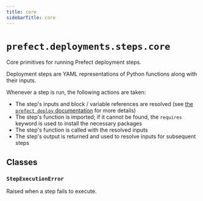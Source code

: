 ```yaml
---
title: core
sidebarTitle: core
---
```


# `prefect.deployments.steps.core`



Core primitives for running Prefect deployment steps.

Deployment steps are YAML representations of Python functions along with their inputs.

Whenever a step is run, the following actions are taken:

- The step's inputs and block / variable references are resolved (see [the `prefect deploy` documentation](/guides/prefect-deploy/#templating-options) for more details)
- The step's function is imported; if it cannot be found, the `requires` keyword is used to install the necessary packages
- The step's function is called with the resolved inputs
- The step's output is returned and used to resolve inputs for subsequent steps


## Classes

### `StepExecutionError` <sup><a href="https://github.com/prefecthq/prefect/blob/main/src/prefect/deployments/steps/core.py#L38"><Icon icon="github" size="14" /></a></sup>


Raised when a step fails to execute.

